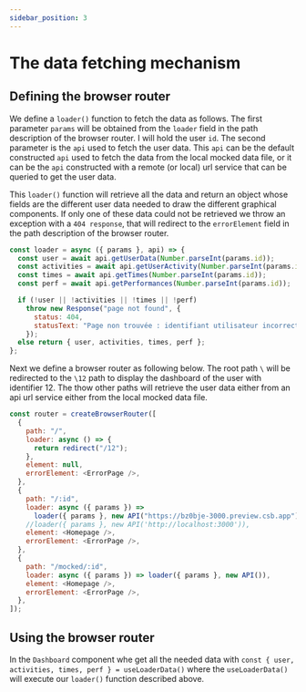 ```yaml
---
sidebar_position: 3
---
```


# The data fetching mechanism

## Defining the browser router

We define a `loader()` function to fetch the data as follows. The first parameter `params` will be obtained from the `loader` field in the path description of the browser router.
I will hold the user `id`. The second parameter is the `api` used to fetch the user data. This `api` can be the default constructed `api` used to fetch the data from the local mocked data file, or
it can be the `api` constructed with a remote (or local) url service that can be queried to get the user data.

This `loader()` function will retrieve all the data and return an object whose fields are the different user data needed to draw the different graphical components.
If only one of these data could not be retrieved we throw an exception with a `404 response`, that will redirect to the `errorElement` field in the path description of the browser router.

```javascript
const loader = async ({ params }, api) => {
  const user = await api.getUserData(Number.parseInt(params.id));
  const activities = await api.getUserActivity(Number.parseInt(params.id));
  const times = await api.getTimes(Number.parseInt(params.id));
  const perf = await api.getPerformances(Number.parseInt(params.id));

  if (!user || !activities || !times || !perf)
    throw new Response("page not found", {
      status: 404,
      statusText: "Page non trouvée : identifiant utilisateur incorrect",
    });
  else return { user, activities, times, perf };
};
```

Next we define a browser router as following below. The root path `\` will be redirected to the `\12` path to display the dashboard of the user with identifier 12.
The thow other paths will retrieve the user data either from an api url service either from the local mocked data file.

```javascript
const router = createBrowserRouter([
  {
    path: "/",
    loader: async () => {
      return redirect("/12");
    },
    element: null,
    errorElement: <ErrorPage />,
  },
  {
    path: "/:id",
    loader: async ({ params }) =>
      loader({ params }, new API("https://bz0bje-3000.preview.csb.app")),
    //loader({ params }, new API('http://localhost:3000')),
    element: <Homepage />,
    errorElement: <ErrorPage />,
  },
  {
    path: "/mocked/:id",
    loader: async ({ params }) => loader({ params }, new API()),
    element: <Homepage />,
    errorElement: <ErrorPage />,
  },
]);
```

## Using the browser router

In the `Dashboard` component whe get all the needed data with `const { user, activities, times, perf } = useLoaderData()` where the `useLoaderData()` will
execute our `loader()` function described above.
